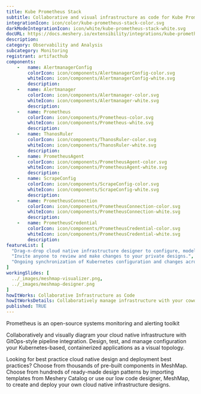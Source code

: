 ```yaml
---
title: Kube Prometheus Stack
subtitle: Collaborative and visual infrastructure as code for Kube Prometheus Stack
integrationIcon: icon/color/kube-prometheus-stack-color.svg
darkModeIntegrationIcon: icon/white/kube-prometheus-stack-white.svg
docURL: https://docs.meshery.io/extensibility/integrations/kube-prometheus-stack
description: 
category: Observability and Analysis
subcategory: Monitoring
registrant: artifacthub
components: 
	-	name: AlertmanagerConfig
		colorIcon: icon/components/AlertmanagerConfig-color.svg
		whiteIcon: icon/components/AlertmanagerConfig-white.svg
		description: 
	-	name: Alertmanager
		colorIcon: icon/components/Alertmanager-color.svg
		whiteIcon: icon/components/Alertmanager-white.svg
		description: 
	-	name: Prometheus
		colorIcon: icon/components/Prometheus-color.svg
		whiteIcon: icon/components/Prometheus-white.svg
		description: 
	-	name: ThanosRuler
		colorIcon: icon/components/ThanosRuler-color.svg
		whiteIcon: icon/components/ThanosRuler-white.svg
		description: 
	-	name: PrometheusAgent
		colorIcon: icon/components/PrometheusAgent-color.svg
		whiteIcon: icon/components/PrometheusAgent-white.svg
		description: 
	-	name: ScrapeConfig
		colorIcon: icon/components/ScrapeConfig-color.svg
		whiteIcon: icon/components/ScrapeConfig-white.svg
		description: 
	-	name: PrometheusConnection
		colorIcon: icon/components/PrometheusConnection-color.svg
		whiteIcon: icon/components/PrometheusConnection-white.svg
		description: 
	-	name: PrometheusCredential
		colorIcon: icon/components/PrometheusCredential-color.svg
		whiteIcon: icon/components/PrometheusCredential-white.svg
		description: 
featureList: [
  "Drag-n-drop cloud native infrastructure designer to configure, model, and deploy your workloads.",
  "Invite anyone to review and make changes to your private designs.",
  "Ongoing synchronization of Kubernetes configuration and changes across any number of clusters."
]
workingSlides: [
  ../_images/meshmap-visualizer.png,
  ../_images/meshmap-designer.png
]
howItWorks: Collaborative Infrastructure as Code
howItWorksDetails: Collaboratively manage infrastructure with your coworkers synchronously sharing the same designs.
published: TRUE
---
```

<p>
Prometheus is an open-source systems monitoring and alerting toolkit
</p>
<p>
    Collaboratively and visually diagram your cloud native infrastructure with GitOps-style pipeline integration. Design, test, and manage configuration your Kubernetes-based, containerized applications as a visual topology.
</p>
<p>
    Looking for best practice cloud native design and deployment best practices? Choose from thousands of pre-built components in MeshMap. Choose from hundreds of ready-made design patterns by importing templates from Meshery Catalog or use our low code designer, MeshMap, to create and deploy your own cloud native infrastructure designs.
</p>
